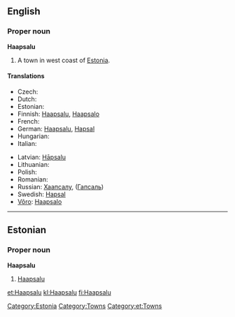 {{wikipedia}}
==English==

===Proper noun===
'''Haapsalu'''

# A town in west coast of [[Estonia]].

====Translations====
{{trans-top|town}}
* Czech: {{t-|cs|Haapsalu}}
* Dutch: {{t-|nl|Haapsalu}}
* Estonian: {{t-|et|Haapsalu}}
* Finnish: [[#Finnish|Haapsalu]], [[Haapsalo]]
* French: {{t-|fr|Haapsalu}}
* German: [[#German|Haapsalu]], [[Hapsal#German|Hapsal]]
* Hungarian: {{t-|hu|Haapsalu}}
* Italian: {{t-|it|Haapsalu}}
{{trans-mid}}
* Latvian: [[Hāpsalu]]
* Lithuanian: {{t-|lt|Haapsalu|xs=Lithuanian}}
* Polish: {{t-|pl|Haapsalu}}
* Romanian: {{t-|ro|Haapsalu}}
* Russian: [[Хаапсалу]], ([[Гапсаль]])
* Swedish: [[Hapsal#Swedish|Hapsal]]
* [[Võro]]: [[Haapsalo]]
{{trans-bottom}}

[[Category:Estonia]]
[[Category:Towns]]

----

==Estonian==
{{wikipedia|lang=et}}

===Proper noun===
'''Haapsalu'''

# [[#English|Haapsalu]]

[[Category:et:Towns]]

[[et:Haapsalu]]
[[kl:Haapsalu]]
[[fi:Haapsalu]]